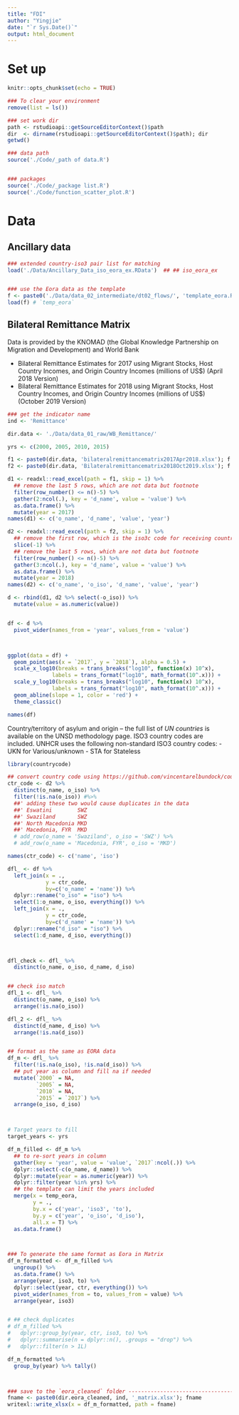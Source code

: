```yaml
---
title: "FDI"
author: "Yingjie"
date: "`r Sys.Date()`"
output: html_document
---
```



# Set up
```r
knitr::opts_chunk$set(echo = TRUE)

### To clear your environment 
remove(list = ls())

### set work dir
path <- rstudioapi::getSourceEditorContext()$path
dir  <- dirname(rstudioapi::getSourceEditorContext()$path); dir
getwd()

### data path 
source('./Code/_path of data.R')


### packages
source('./Code/_package list.R')
source('./Code/function_scatter_plot.R')

```


# Data

## Ancillary data
```r

### extended country-iso3 pair list for matching
load('./Data/Ancillary_Data_iso_eora_ex.RData')  ## ## iso_eora_ex


### use the Eora data as the template 
f <- paste0('./Data/data_02_intermediate/dt02_flows/', 'template_eora.RData')
load(f) # `temp_eora`
```



## Bilateral Remittance Matrix 

  Data is provided by the KNOMAD (the Global Knowledge Partnership on Migration and Development) and World Bank

  - Bilateral Remittance Estimates for 2017 using Migrant Stocks, Host Country Incomes, and Origin Country Incomes (millions of US$) (April 2018 Version)		
  - Bilateral Remittance Estimates for 2018 using Migrant Stocks, Host Country Incomes, and Origin Country Incomes (millions of US$) (October 2019 Version)			
```r
### get the indicator name
ind <- 'Remittance'

dir.data <- './Data/data_01_raw/WB_Remittance/'

yrs <- c(2000, 2005, 2010, 2015)

f1 <- paste0(dir.data, 'bilateralremittancematrix2017Apr2018.xlsx'); f
f2 <- paste0(dir.data, 'Bilateralremittancematrix2018Oct2019.xlsx'); f

d1 <- readxl::read_excel(path = f1, skip = 1) %>%
  ## remove the last 5 rows, which are not data but footnote
  filter(row_number() <= n()-5) %>%
  gather(2:ncol(.), key = 'd_name', value = 'value') %>%
  as.data.frame() %>%
  mutate(year = 2017)
names(d1) <- c('o_name', 'd_name', 'value', 'year')

d2 <- readxl::read_excel(path = f2, skip = 1) %>%
  ## remove the first row, which is the iso3c code for receiving countries 
  slice(-1) %>%
  ## remove the last 5 rows, which are not data but footnote
  filter(row_number() <= n()-5) %>%
  gather(3:ncol(.), key = 'd_name', value = 'value') %>%
  as.data.frame() %>%
  mutate(year = 2018)
names(d2) <- c('o_name', 'o_iso', 'd_name', 'value', 'year')

d <- rbind(d1, d2 %>% select(-o_iso)) %>%
  mutate(value = as.numeric(value))


df <- d %>%
  pivot_wider(names_from = 'year', values_from = 'value') 



ggplot(data = df) +
  geom_point(aes(x = `2017`, y = `2018`), alpha = 0.5) +
  scale_x_log10(breaks = trans_breaks("log10", function(x) 10^x),
              labels = trans_format("log10", math_format(10^.x))) +
  scale_y_log10(breaks = trans_breaks("log10", function(x) 10^x),
              labels = trans_format("log10", math_format(10^.x))) +
  geom_abline(slope = 1, color = 'red') + 
  theme_classic()

names(df)

```


  Country/territory of asylum and origin – the full list of *UN countries* is available on the UNSD methodology page. 
  ISO3 country codes are included. UNHCR uses the following non-standard ISO3 country codes:
  - UKN for Various/unknown
  - STA for Stateless

```r

library(countrycode)

## convert country code using https://github.com/vincentarelbundock/countrycode
ctr_code <- d2 %>%
  distinct(o_name, o_iso) %>%
  filter(!is.na(o_iso)) #%>%
  ##' adding these two would cause duplicates in the data 
  ##' Eswatini        SWZ
  ##' Swaziland       SWZ
  ##' North Macedonia MKD
  ##' Macedonia, FYR  MKD
  # add_row(o_name = 'Swaziland', o_iso = 'SWZ') %>%
  # add_row(o_name = 'Macedonia, FYR', o_iso = 'MKD')

names(ctr_code) <- c('name', 'iso')

```


```r

dfl_ <- df %>%
  left_join(x = .,
            y = ctr_code,
            by=c('o_name' = 'name')) %>%
  dplyr::rename("o_iso" = "iso") %>%
  select(1:o_name, o_iso, everything()) %>%
  left_join(x = .,
            y = ctr_code,
            by=c('d_name' = 'name')) %>%
  dplyr::rename("d_iso" = "iso") %>%
  select(1:d_name, d_iso, everything())



dfl_check <- dfl_ %>%
  distinct(o_name, o_iso, d_name, d_iso)


## check iso match
dfl_1 <- dfl_ %>%
  distinct(o_name, o_iso) %>%
  arrange(!is.na(o_iso))

dfl_2 <- dfl_ %>%
  distinct(d_name, d_iso) %>%
  arrange(!is.na(d_iso))


## format as the same as EORA data
df_m <- dfl_ %>%
  filter(!is.na(o_iso), !is.na(d_iso)) %>%
  ## put year as column and fill na if needed
  mutate(`2000` = NA, 
         `2005` = NA,
         `2010` = NA,
         `2015` = `2017`) %>%
  arrange(o_iso, d_iso)



# Target years to fill
target_years <- yrs

df_m_filled <- df_m %>%
  ## to re-sort years in column
  gather(key = 'year', value = 'value', `2017`:ncol(.)) %>%
  dplyr::select(-c(o_name, d_name)) %>%
  dplyr::mutate(year = as.numeric(year)) %>%
  dplyr::filter(year %in% yrs) %>%
  ## the template can limit the years included
  merge(x = temp_eora,
        y = .,
        by.x = c('year', 'iso3', 'to'),
        by.y = c('year', 'o_iso', 'd_iso'), 
        all.x = T) %>%
  as.data.frame()



### To generate the same format as Eora in Matrix
df_m_formatted <- df_m_filled %>%
  ungroup() %>%
  as.data.frame() %>%
  arrange(year, iso3, to) %>%
  dplyr::select(year, ctr, everything()) %>%
  pivot_wider(names_from = to, values_from = value) %>%
  arrange(year, iso3)


# ## check duplicates 
# df_m_filled %>%
#   dplyr::group_by(year, ctr, iso3, to) %>%
#   dplyr::summarise(n = dplyr::n(), .groups = "drop") %>%
#   dplyr::filter(n > 1L)

df_m_formatted %>%
  group_by(year) %>% tally()



### save to the `eora_cleaned` folder ----------------------------------------------------
fname <- paste0(dir.eora_cleaned, ind, '_matrix.xlsx'); fname
writexl::write_xlsx(x = df_m_formatted, path = fname)
```





